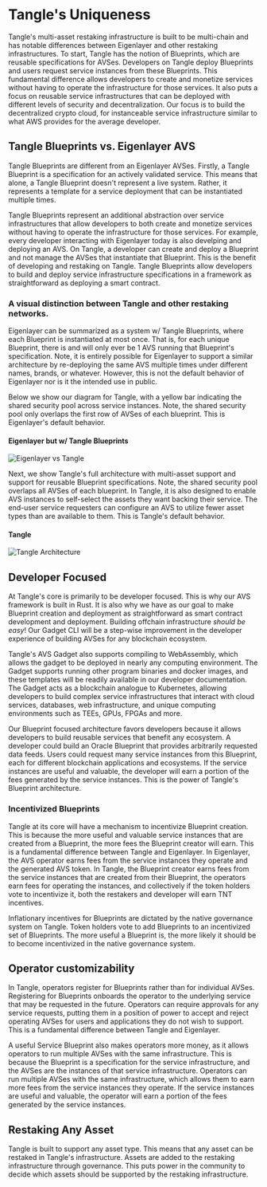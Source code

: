 # Tangle's Uniqueness

Tangle's multi-asset restaking infrastructure is built to be multi-chain and has notable differences between Eigenlayer and other restaking infrastructures. To start, Tangle has the notion of Blueprints, which are reusable specifications for AVSes. Developers on Tangle deploy Blueprints and users request service instances from these Blueprints. This fundamental difference allows developers to create and monetize services without having to operate the infrastructure for those services. It also puts a focus on reusable service infrastructures that can be deployed with different levels of security and decentralization. Our focus is to build the decentralized crypto cloud, for instanceable service infrastructure similar to what AWS provides for the average developer.

## Tangle Blueprints vs. Eigenlayer AVS

Tangle Blueprints are different from an Eigenlayer AVSes. Firstly, a Tangle Blueprint is a specification for an actively validated service. This means that alone, a Tangle Blueprint doesn't represent a live system. Rather, it represents a template for a service deployment that can be instantiated multiple times.

Tangle Blueprints represent an additional abstraction over service infrastructures that allow developers to both create and monetize services without having to operate the infrastructure for those services. For example, every developer interacting with Eigenlayer today is also develping and deploying an AVS. On Tangle, a developer can create and deploy a Blueprint and not manage the AVSes that instantiate that Blueprint. This is the benefit of developing and restaking on Tangle. Tangle Blueprints allow developers to build and deploy service infrastructure specifications in a framework as straightforward as deploying a smart contract.

### A visual distinction between Tangle and other restaking networks.

Eigenlayer can be summarized as a system w/ Tangle Blueprints, where each Blueprint is instantiated at most once. That is, for each unique Blueprint, there is and will only ever be 1 AVS running that Blueprint's specification. Note, it is entirely possible for Eigenlayer to support a similar architecture by re-deploying the same AVS multiple times under different names, brands, or whatever. However, this is not the default behavior of Eigenlayer nor is it the intended use in public.

Below we show our diagram for Tangle, with a yellow bar indicating the shared security pool across service instances. Note, the shared security pool only overlaps the first row of AVSes of each blueprint. This is Eigenlayer's default behavior.

#### Eigenlayer but w/ Tangle Blueprints

![Eigenlayer vs Tangle](/images/architecture/eigenlayer.png)

Next, we show Tangle's full architecture with multi-asset support and support for reusable Blueprint specifications. Note, the shared security pool overlaps all AVSes of each blueprint. In Tangle, it is also designed to enable AVS instances to self-select the assets they want backing their service. The end-user service requesters can configure an AVS to utilize fewer asset types than are available to them. This is Tangle's default behavior.

#### Tangle

![Tangle Architecture](/images/architecture/tangle.png)

## Developer Focused

At Tangle's core is primarily to be developer focused. This is why our AVS framework is built in Rust. It is also why we have as our goal to make Blueprint creation and deployment as straightforward as smart contract development and deployment. Building offchain infrastructure _should be easy_! Our Gadget CLI will be a step-wise improvement in the developer experience of building AVSes for any blockchain ecosystem.

Tangle's AVS Gadget also supports compiling to WebAssembly, which allows the gadget to be deployed in nearly any computing environment. The Gadget supports running other program binaries and docker images, and these templates will be readily available in our developer documentation. The Gadget acts as a blockchain analogue to Kubernetes, allowing developers to build complex service infrastructures that interact with cloud services, databases, web infrastructure, and unique computing environments such as TEEs, GPUs, FPGAs and more.

Our Blueprint focused architecture favors developers because it allows developers to build reusable services that benefit any ecosystem. A developer could build an Oracle Blueprint that provides arbitrarily requested data feeds. Users could request many service instances from this Blueprint, each for different blockchain applications and ecosystems. If the service instances are useful and valuable, the developer will earn a portion of the fees generated by the service instances. This is the power of Tangle's Blueprint architecture.

### Incentivized Blueprints

Tangle at its core will have a mechanism to incentivize Blueprint creation. This is because the more useful and valuable service instances that are created from a Blueprint, the more fees the Blueprint creator will earn. This is a fundamental difference between Tangle and Eigenlayer. In Eigenlayer, the AVS operator earns fees from the service instances they operate and the generated AVS token. In Tangle, the Blueprint creator earns fees from the service instances that are created from their Blueprint, the operators earn fees for operating the instances, and collectively if the token holders vote to incentivize it, both the restakers and developer will earn TNT incentives.

Inflationary incentives for Blueprints are dictated by the native governance system on Tangle. Token holders vote to add Blueprints to an incentivized set of Blueprints. The more useful a Blueprint is, the more likely it should be to become incentivized in the native governance system.

## Operator customizability

In Tangle, operators register for Blueprints rather than for individual AVSes. Registering for Blueprints onboards the operator to the underlying service that may be requested in the future. Operators can require approvals for any service requests, putting them in a position of power to accept and reject operating AVSes for users and applications they do not wish to support. This is a fundamental difference between Tangle and Eigenlayer.

A useful Service Blueprint also makes operators more money, as it allows operators to run multiple AVSes with the same infrastructure. This is because the Blueprint is a specification for the service infrastructure, and the AVSes are the instances of that service infrastructure. Operators can run multiple AVSes with the same infrastructure, which allows them to earn more fees from the service instances they operate. If the service instances are useful and valuable, the operator will earn a portion of the fees generated by the service instances.

## Restaking Any Asset

Tangle is built to support any asset type. This means that any asset can be restaked in Tangle's infrastructure. Assets are added to the restaking infrastructure through governance. This puts power in the community to decide which assets should be supported by the restaking infrastructure.

